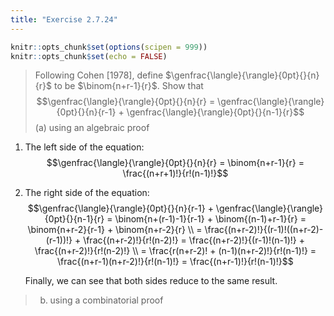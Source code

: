 ```yaml
---
title: "Exercise 2.7.24"
---
```


```r
knitr::opts_chunk$set(options(scipen = 999))
knitr::opts_chunk$set(echo = FALSE)
```

> Following Cohen [1978], define $\genfrac{\langle}{\rangle}{0pt}{}{n}{r}$ to be $\binom{n+r-1}{r}$. Show that
> $$\genfrac{\langle}{\rangle}{0pt}{}{n}{r} = \genfrac{\langle}{\rangle}{0pt}{}{n}{r-1} + \genfrac{\langle}{\rangle}{0pt}{}{n-1}{r}$$
> (a) using an algebraic proof

1.  The left side of the equation:
    $$\genfrac{\langle}{\rangle}{0pt}{}{n}{r} = \binom{n+r-1}{r} = \frac{(n+r+1)!}{r!(n-1)!}$$
1.  The right side of the equation:
    $$\genfrac{\langle}{\rangle}{0pt}{}{n}{r-1} + \genfrac{\langle}{\rangle}{0pt}{}{n-1}{r} = \binom{n+(r-1)-1}{r-1} + \binom{(n-1)+r-1}{r} = \binom{n+r-2}{r-1} + \binom{n+r-2}{r} \\ = \frac{(n+r-2)!}{(r-1)!((n+r-2)-(r-1))!} + \frac{(n+r-2)!}{r!(n-2)!} = \frac{(n+r-2)!}{(r-1)!(n-1)!} + \frac{(n+r-2)!}{r!(n-2)!} \\ = \frac{r(n+r-2)! + (n-1)(n+r-2)!}{r!(n-1)!} = \frac{(n+r-1)(n+r-2)!}{r!(n-1)!} = \frac{(n+r-1)!}{r!(n-1)!}$$

    Finally, we can see that both sides reduce to the same result.

> (b) using a combinatorial proof